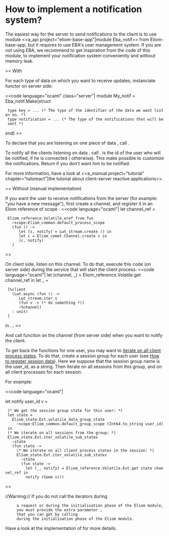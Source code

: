 =How to implement a notification system?=

The easiest way for the server to send notifications to the client
is to use module
<<a_api project="eliom-base-app"|module Eba_notif>>
from Eliom-base-app, but it requires to use EBA's user management
system. If you are not using EBA, we recommend to get inspiration
from the code of this module, to implement your notification
system conveniently and without memory leak.

== With {{{Eba_notif}}}

For each type of data on which you want to receive updates,
instanciate functor {{{Eba_notif.Make}}} on server side:

<<code language="ocaml" class="server"|
module My_notif = Eba_notif.Make(struct
  type key = ... (* The type of the identifier of the data we want listen on. *)
  type notification = ... (* The type of the notifications that will be sent *)
end)
>>

To declare that you are listening on one piece of data {{{i}}},
call {{{My_notif.listen i}}}.

To notify all the clients listening on data {{{i}}},
call {{{My_notif.notify i (fun userid_o -> Lwt.return (Some notif))}}}.
{{{userid_o}}} is the id of the user who will be notified,
if he is connected ({{{None}}} otherwise).
This make possible to customize the notifications.
Return {{{None}}} if you don't want him to be notified.

For more information, have a look at
<<a_manual project="tutorial" chapter="tutoreact"|the tutorial
about client-server reactive applications>>.



== Without {{{Eba_notif}}} (manual implementation)

If you want the user to receive notifications from the server
(for example: "you have a new message"), first create a channel, and
register it in an Eliom reference of scope {{{`Client_process}}}:
<<code language="ocaml"|
let channel_ref =
  Eliom_reference.Volatile.eref_from_fun
    ~scope:Eliom_common.default_process_scope
    (fun () ->
       let (s, notify) = Lwt_stream.create () in
       let c = Eliom_comet.Channel.create s in
       (c, notify)
    )
>>

On client side, listen on this channel. To do that, execute this code
(on server side) during the service that will start the client process:
<<code language="ocaml"|
let (channel, _) = Eliom_reference.Volatile.get channel_ref in
let _ =
  [%client
    (Lwt.async (fun () ->
       Lwt_stream.iter_s
       (fun v -> (* do something *))
       ~%channel)
    : unit)
  ]
in
...
>>

And call function {{{notify}}} on the channel (from server side)
when you want to notify the client.

To get back the {{{notify}}} functions for one user, you may want to
[[manual/how-to-iterate-on-all-sessions-for-one-user-or-all-tabs|iterate on all client process states]].
To do that, create a session group for each user
(see [[manual/how-to-register-session-data|How to register session data]]).
Here we suppose that the session group name is the user_id, as a string.
Then iterate on all sessions from this group, and on all client processes
for each session.

For example:

<<code language="ocaml"|

let notify user_id v =
  (* We get the session group state for this user: *)
  let state =
    Eliom_state.Ext.volatile_data_group_state
      ~scope:Eliom_common.default_group_scope (Int64.to_string user_id)
  in
  (* We iterate on all sessions from the group: *)
  Eliom_state.Ext.iter_volatile_sub_states
    ~state
    (fun state ->
      (* We iterate on all client process states in the session: *)
      Eliom_state.Ext.iter_volatile_sub_states
        ~state
        (fun state ->
          let (_, notify) = Eliom_reference.Volatile.Ext.get state channel_ref in
          notify (Some v)))

>>

//Warning://      If you do not call the iterators during
      a request or during the initialisation phase of the Eliom module,
      you must provide the extra parameter {{{?sitedata}}},
      that you can get by calling {{{Eliom_request_info.get_sitedata}}}
      during the initialisation phase of the Eliom module.

Have a look at the implementation of {{{Eba_notif}}} for more details.
